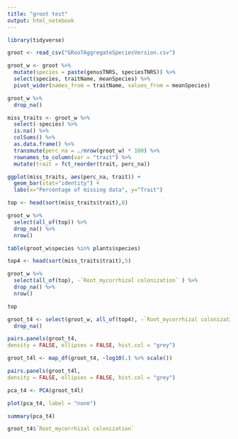 ```yaml
---
title: "groot test"
output: html_notebook
---
```


```r
library(tidyverse)
```
```r
groot <- read_csv("GRooTAggregateSpeciesVersion.csv")
```

```r
groot_w <- groot %>% 
  mutate(species = paste(genusTNRS, speciesTNRS)) %>% 
  select(species, traitName, meanSpecies) %>% 
  pivot_wider(names_from = traitName, values_from = meanSpecies)
```

```r
groot_w %>% 
  drop_na()
```
```r
miss_traits <- groot_w %>% 
  select(-species) %>% 
  is.na() %>% 
  colSums() %>% 
  as.data.frame() %>%
  transmute(perc_na = ./nrow(groot_w) * 100) %>% 
  rownames_to_column(var = "trait") %>% 
  mutate(trait = fct_reorder(trait, perc_na))
```

```r
ggplot(miss_traits, aes(perc_na, trait)) +
  geom_bar(stat="identity") +
  labs(x="Percentage of missing data", y="Trait")
```
```r
top <- head(sort(miss_traits$trait),8)
```
```r
groot_w %>% 
  select(all_of(top)) %>% 
  drop_na() %>% 
  nrow()
```
```r
table(groot_w$species %in% plants$species)
```

```r
top4 <- head(sort(miss_traits$trait),5)
```
```r
groot_w %>% 
  select(all_of(top), -`Root_mycorrhizal colonization` ) %>% 
  drop_na() %>% 
  nrow()
```
```r
top
```

```r
groot_t4 <- select(groot_w, all_of(top4), -`Root_mycorrhizal colonization` ) %>% 
  drop_na()
```

```r
pairs.panels(groot_t4,
density = FALSE, ellipses = FALSE, hist.col = "grey")
```

```r
groot_t4l <- map_df(groot_t4, ~log10(.) %>% scale())
```
```r
pairs.panels(groot_t4l,
density = FALSE, ellipses = FALSE, hist.col = "grey")
```


```r
pca_t4 <- PCA(groot_t4l)
```
```r
plot(pca_t4, label = "none")
```


```r
summary(pca_t4)
```


```r
groot_t4$`Root_mycorrhizal colonization`
```

